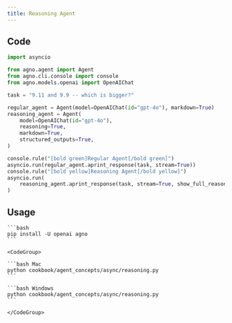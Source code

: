 ```yaml
---
title: Reasoning Agent
---
```


## Code

```python cookbook/agent_concepts/async/reasoning.py
import asyncio

from agno.agent import Agent
from agno.cli.console import console
from agno.models.openai import OpenAIChat

task = "9.11 and 9.9 -- which is bigger?"

regular_agent = Agent(model=OpenAIChat(id="gpt-4o"), markdown=True)
reasoning_agent = Agent(
    model=OpenAIChat(id="gpt-4o"),
    reasoning=True,
    markdown=True,
    structured_outputs=True,
)

console.rule("[bold green]Regular Agent[/bold green]")
asyncio.run(regular_agent.aprint_response(task, stream=True))
console.rule("[bold yellow]Reasoning Agent[/bold yellow]")
asyncio.run(
    reasoning_agent.aprint_response(task, stream=True, show_full_reasoning=True)
)
```

## Usage

<Steps>
  <Snippet file="create-venv-step.mdx" />

  <Step title="Install libraries">

    ```bash
    pip install -U openai agno
    ```

  </Step>

  <Step title="Run Agent">

    <CodeGroup>

    ```bash Mac
    python cookbook/agent_concepts/async/reasoning.py
    ```

    ```bash Windows
    python cookbook/agent_concepts/async/reasoning.py
    ```

    </CodeGroup>

  </Step>

</Steps>
